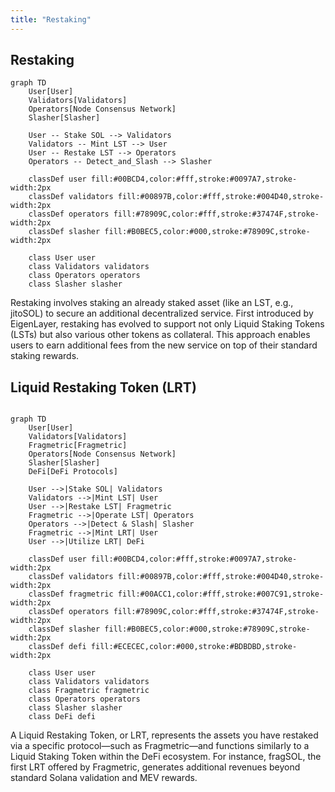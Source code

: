 ```yaml
---
title: "Restaking"
---
```


## Restaking

```mermaid
graph TD
    User[User]
    Validators[Validators]
    Operators[Node Consensus Network]
    Slasher[Slasher]

    User -- Stake SOL --> Validators
    Validators -- Mint LST --> User
    User -- Restake LST --> Operators
    Operators -- Detect_and_Slash --> Slasher

    classDef user fill:#00BCD4,color:#fff,stroke:#0097A7,stroke-width:2px
    classDef validators fill:#00897B,color:#fff,stroke:#004D40,stroke-width:2px
    classDef operators fill:#78909C,color:#fff,stroke:#37474F,stroke-width:2px
    classDef slasher fill:#B0BEC5,color:#000,stroke:#78909C,stroke-width:2px

    class User user
    class Validators validators
    class Operators operators
    class Slasher slasher

```

Restaking involves staking an already staked asset (like an LST, e.g., jitoSOL) to secure an additional decentralized service. First introduced by EigenLayer, restaking has evolved to support not only Liquid Staking Tokens (LSTs) but also various other tokens as collateral. This approach enables users to earn additional fees from the new service on top of their standard staking rewards.

## Liquid Restaking Token (LRT)

```mermaid

graph TD
    User[User]
    Validators[Validators]
    Fragmetric[Fragmetric]
    Operators[Node Consensus Network]
    Slasher[Slasher]
    DeFi[DeFi Protocols]

    User -->|Stake SOL| Validators
    Validators -->|Mint LST| User
    User -->|Restake LST| Fragmetric
    Fragmetric -->|Operate LST| Operators
    Operators -->|Detect & Slash| Slasher
    Fragmetric -->|Mint LRT| User
    User -->|Utilize LRT| DeFi

    classDef user fill:#00BCD4,color:#fff,stroke:#0097A7,stroke-width:2px
    classDef validators fill:#00897B,color:#fff,stroke:#004D40,stroke-width:2px
    classDef fragmetric fill:#00ACC1,color:#fff,stroke:#007C91,stroke-width:2px
    classDef operators fill:#78909C,color:#fff,stroke:#37474F,stroke-width:2px
    classDef slasher fill:#B0BEC5,color:#000,stroke:#78909C,stroke-width:2px
    classDef defi fill:#ECECEC,color:#000,stroke:#BDBDBD,stroke-width:2px

    class User user
    class Validators validators
    class Fragmetric fragmetric
    class Operators operators
    class Slasher slasher
    class DeFi defi

```

A Liquid Restaking Token, or LRT, represents the assets you have restaked via a specific protocol—such as Fragmetric—and functions similarly to a Liquid Staking Token within the DeFi ecosystem. For instance, fragSOL, the first LRT offered by Fragmetric, generates additional revenues beyond standard Solana validation and MEV rewards.
